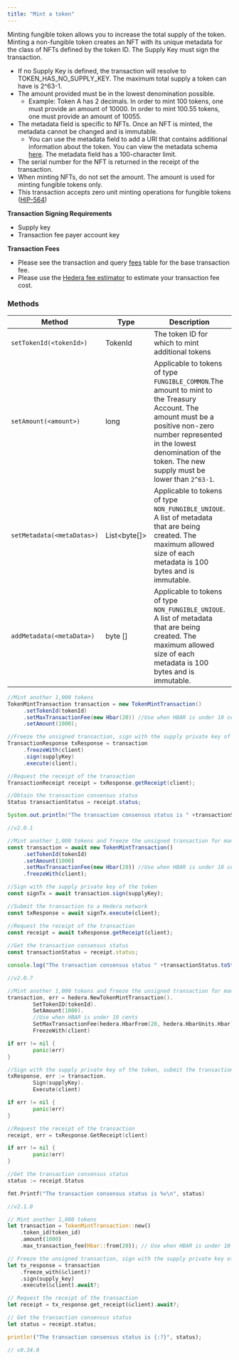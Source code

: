 ```yaml
---
title: "Mint a token"
---
```



Minting fungible token allows you to increase the total supply of the token. Minting a non-fungible token creates an NFT with its unique metadata for the class of NFTs defined by the token ID. The Supply Key must sign the transaction.

* If no Supply Key is defined, the transaction will resolve to TOKEN\_HAS\_NO\_SUPPLY\_KEY. The maximum total supply a token can have is 2^63-1.
* The amount provided must be in the lowest denomination possible.
  * Example: Token A has 2 decimals. In order to mint 100 tokens, one must provide an amount of 10000. In order to mint 100.55 tokens, one must provide an amount of 10055.
* The metadata field is specific to NFTs. Once an NFT is minted, the metadata cannot be changed and is immutable.
  * You can use the metadata field to add a URI that contains additional information about the token. You can view the metadata schema [here](https://hips.hedera.com/hip/hip-412). The metadata field has a 100-character limit.
* The serial number for the NFT is returned in the receipt of the transaction.
* When minting NFTs, do not set the amount. The amount is used for minting fungible tokens only.
* This transaction accepts zero unit minting operations for fungible tokens ([HIP-564](https://hips.hedera.com/hip/hip-564))

**Transaction Signing Requirements**

* Supply key
* Transaction fee payer account key

**Transaction Fees**

* Please see the transaction and query [fees](/hedera/networks/mainnet/fees#transaction-and-query-fees) table for the base transaction fee.
* Please use the [Hedera fee estimator](https://hedera.com/fees) to estimate your transaction fee cost.

### Methods

<table><thead><tr><th>Method</th><th>Type</th><th>Description</th><th>Requirement</th></tr></thead><tbody><tr><td><code>setTokenId(&#x3C;tokenId>)</code></td><td>TokenId</td><td>The token ID for which to mint additional tokens</td><td>Required</td></tr><tr><td><code>setAmount(&#x3C;amount>)</code></td><td>long</td><td>Applicable to tokens of type <code>FUNGIBLE_COMMON</code>.The amount to mint to the Treasury Account. The amount must be a positive non-zero number represented in the lowest denomination of the token. The new supply must be lower than <code>2^63-1</code>.</td><td>Optional</td></tr><tr><td><code>setMetadata(&#x3C;metaDatas>)</code></td><td>List&#x3C;byte[]></td><td>Applicable to tokens of type <code>NON_FUNGIBLE_UNIQUE</code>. A list of metadata that are being created. The maximum allowed size of each metadata is 100 bytes and is immutable.</td><td>Optional</td></tr><tr><td><code>addMetadata(&#x3C;metaData>)</code></td><td>byte []</td><td>Applicable to tokens of type <code>NON_FUNGIBLE_UNIQUE</code>. A list of metadata that are being created. The maximum allowed size of each metadata is 100 bytes and is immutable.</td><td>Optional</td></tr></tbody></table>

<CodeGroup>

```java Java
//Mint another 1,000 tokens
TokenMintTransaction transaction = new TokenMintTransaction()
     .setTokenId(tokenId)
     .setMaxTransactionFee(new Hbar(20)) //Use when HBAR is under 10 cents
     .setAmount(1000);

//Freeze the unsigned transaction, sign with the supply private key of the token, submit the transaction to a Hedera network
TransactionResponse txResponse = transaction
     .freezeWith(client)
     .sign(supplyKey)
     .execute(client);

//Request the receipt of the transaction
TransactionReceipt receipt = txResponse.getReceipt(client);

//Obtain the transaction consensus status
Status transactionStatus = receipt.status;

System.out.println("The transaction consensus status is " +transactionStatus;

//v2.0.1
```


```javascript JavaScript
//Mint another 1,000 tokens and freeze the unsigned transaction for manual signing
const transaction = await new TokenMintTransaction()
     .setTokenId(tokenId)
     .setAmount(1000)
     .setMaxTransactionFee(new Hbar(20)) //Use when HBAR is under 10 cents
     .freezeWith(client);

//Sign with the supply private key of the token 
const signTx = await transaction.sign(supplyKey);

//Submit the transaction to a Hedera network    
const txResponse = await signTx.execute(client);

//Request the receipt of the transaction
const receipt = await txResponse.getReceipt(client);
    
//Get the transaction consensus status
const transactionStatus = receipt.status;

console.log("The transaction consensus status " +transactionStatus.toString());

//v2.0.7
```


```go Go
//Mint another 1,000 tokens and freeze the unsigned transaction for manual signing
transaction, err = hedera.NewTokenMintTransaction().
		SetTokenID(tokenId).
		SetAmount(1000).
		//Use when HBAR is under 10 cents
		SetMaxTransactionFee(hedera.HbarFrom(20, hedera.HbarUnits.Hbar)).
		FreezeWith(client)

if err != nil {
		panic(err)
}

//Sign with the supply private key of the token, submit the transaction to a Hedera network
txResponse, err := transaction.
		Sign(supplyKey).
		Execute(client)

if err != nil {
		panic(err)
}

//Request the receipt of the transaction
receipt, err = txResponse.GetReceipt(client)

if err != nil {
		panic(err)
}

//Get the transaction consensus status
status := receipt.Status

fmt.Printf("The transaction consensus status is %v\n", status)

//v2.1.0
```


```rust Rust
// Mint another 1,000 tokens
let transaction = TokenMintTransaction::new()
    .token_id(token_id)
    .amount(1000)
    .max_transaction_fee(Hbar::from(20)); // Use when HBAR is under 10 cents

// Freeze the unsigned transaction, sign with the supply private key of the token
let tx_response = transaction
    .freeze_with(&client)?
    .sign(supply_key)
    .execute(&client).await?;

// Request the receipt of the transaction
let receipt = tx_response.get_receipt(&client).await?;

// Get the transaction consensus status
let status = receipt.status;

println!("The transaction consensus status is {:?}", status);

// v0.34.0
```

</CodeGroup>
